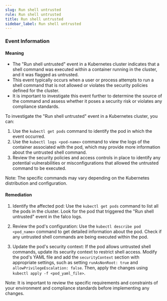 ```yaml
--- 
slug: Run shell untrusted
rule: Run shell untrusted
title: Run shell untrusted
sidebar_label: Run shell untrusted
---
```

                   
### Event Information

#### Meaning

- The "Run shell untrusted" event in a Kubernetes cluster indicates that a shell command was executed within a container running in the cluster, and it was flagged as untrusted.
- This event typically occurs when a user or process attempts to run a shell command that is not allowed or violates the security policies defined for the cluster.
- It is important to investigate this event further to determine the source of the command and assess whether it poses a security risk or violates any compliance standards.

To investigate the "Run shell untrusted" event in a Kubernetes cluster, you can:
1. Use the `kubectl get pods` command to identify the pod in which the event occurred.
2. Use the `kubectl logs <pod-name>` command to view the logs of the container associated with the pod, which may provide more information about the untrusted shell command.
3. Review the security policies and access controls in place to identify any potential vulnerabilities or misconfigurations that allowed the untrusted command to be executed.

Note: The specific commands may vary depending on the Kubernetes distribution and configuration.

#### Remediation

1. Identify the affected pod: Use the `kubectl get pods` command to list all the pods in the cluster. Look for the pod that triggered the "Run shell untrusted" event in the falco logs.

2. Review the pod's configuration: Use the `kubectl describe pod <pod_name>` command to get detailed information about the pod. Check if any untrusted shell commands are being executed within the pod.

3. Update the pod's security context: If the pod allows untrusted shell commands, update its security context to restrict shell access. Modify the pod's YAML file and add the `securityContext` section with appropriate settings, such as setting `runAsNonRoot: true` and `allowPrivilegeEscalation: false`. Then, apply the changes using `kubectl apply -f <pod_yaml_file>`.

Note: It is important to review the specific requirements and constraints of your environment and compliance standards before implementing any changes.


 